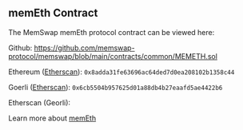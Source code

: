 ## memEth Contract

The MemSwap memEth protocol contract can be viewed here:

Github: https://github.com/memswap-protocol/memswap/blob/main/contracts/common/MEMETH.sol

Ethereum ([Etherscan](https://etherscan.io/address/0x8adda31fe63696ac64ded7d0ea208102b1358c44#code)): `0x8adda31fe63696ac64ded7d0ea208102b1358c44`

Goerli ([Etherscan](https://goerli.etherscan.io/address/0x6cb5504b957625d01a88db4b27eaafd5ae4422b6#code)): `0x6cb5504b957625d01a88db4b27eaafd5ae4422b6`

Etherscan (Georli):

Learn more about [memEth](/protocol-features/memeth)
